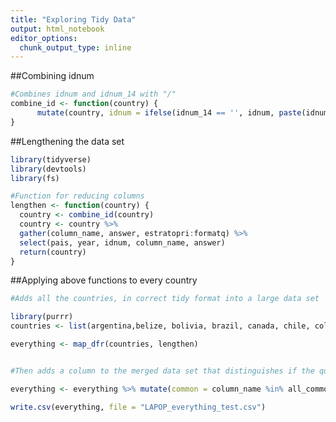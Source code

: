 ```yaml
---
title: "Exploring Tidy Data"
output: html_notebook
editor_options: 
  chunk_output_type: inline
---
```


##Combining idnum
```r
#Combines idnum and idnum_14 with "/"
combine_id <- function(country) {
      mutate(country, idnum = ifelse(idnum_14 == '', idnum, paste(idnum,idnum_14,sep = "/")))
}
```


##Lengthening the data set
```r
library(tidyverse)
library(devtools)
library(fs)

#Function for reducing columns
lengthen <- function(country) {
  country <- combine_id(country)
  country <- country %>%
  gather(column_name, answer, estratopri:formatq) %>%
  select(pais, year, idnum, column_name, answer)
  return(country)
}


```

##Applying above functions to every country
```r
#Adds all the countries, in correct tidy format into a large data set

library(purrr)
countries <- list(argentina,belize, bolivia, brazil, canada, chile, colombia, costa, ecuador, elsalvador, guatemala, guyana, honduras, jamaica, mexico, nicaragua, panama, peru, suriname, usa, uruguay, venezuela)

everything <- map_dfr(countries, lengthen)


#Then adds a column to the merged data set that distinguishes if the question is universal or not

everything <- everything %>% mutate(common = column_name %in% all_common_col)


```


```r
write.csv(everything, file = "LAPOP_everything_test.csv")
```



